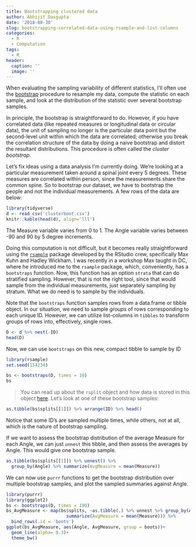 ```yaml
---
title: Bootstrapping clustered data
author: Abhijit Dasgupta
date: '2018-08-30'
slug: bootstrapping-correlated-data-using-rsample-and-list-columns
categories:
  - R
  - Computation
tags:
  - R
header:
  caption: ''
  image: ''
---
```


When evaluating the sampling variability of different statistics, I'll often use the 
[bootstrap](https://en.wikipedia.org/wiki/Bootstrapping_(statistics))
procedure to resample my data, compute the statistic on each sample, and look at the distribution of the statistic over several bootstrap samples. 

In principle, the bootstrap is straightforward to do. However, if you have correlated data (like repeated measures or longitudinal data or circular data), the unit of sampling no longer is the particular data point but the second-level unit within which the data are correlated; otherwise you break the correlation structure of the data by doing a naive bootstrap and distort the resultant distributions. This procedure is often called the *cluster bootstrap*. 

Let's fix ideas using a data analysis I'm currently doing. We're looking at a particular measurement taken around a spinal joint every 5 degrees. These measures are correlated within person, since the measurements share the common spine. So to bootstrap our dataset, we have to bootstrap the people and not the individual measurements. A few rows of the data are below:

```r
library(tidyverse)
d <- read_csv('clusterboot.csv')
knitr::kable(head(d), align='lll')
```

The Measure variable varies from 0 to 1. The Angle variable varies between -90 and 90 by 5 degree increments.


Doing this computation is not difficult, but it becomes really straightforward using the [`rsample`](https://tidymodels.github.io/rsample/index.html) package developed by the RStudio crew, specifically Max Kuhn and Hadley Wickham. I was recently in a workshop Max taught in DC, where he introduced me to the `rsample` package, which, conveniently, has a `bootstraps` function. Now, this function has an option `strata` that can do stratified sampling. However, that is not the right tool, since that would sample from the individual measurements, just separately sampling by stratum. What we do need is to sample by the individuals.

Note that the `bootstraps` function samples rows from a data.frame or tibble object. In our situation, we need to sample *groups* of rows corresponding to each unique ID. However, we can utilize list-columns in `tibbles` to transform groups of rows into, effectively, single rows.

```r
D <- d %>% nest(-ID)
head(D)
```

Now, we can use `bootstraps` on this new, compact tibble to sample by ID

```r
library(rsample)
set.seed(154234)

bs <- bootstraps(D, times = 10)
bs
```

> You can read up about the `rsplit` object and how data is stored in this object [here](https://tidymodels.github.io/rsample/reference/bootstraps.html).
Let's look at one of these bootstrap samples:

```r
as.tibble(bs$splits[[1]]) %>% arrange(ID) %>% head()
```

Notice that some ID's are sampled multiple times, while others, not at all, which is the nature
of bootstrap sampling.

If we want to assess the bootstrap distribution of the average Measure for each Angle, we can 
just `unnest` this tibble, and then assess the averages by Angle. This would give one bootstrap sample. 

```r
as.tibble(bs$splits[[1]]) %>% unnest() %>% 
  group_by(Angle) %>% summarize(AvgMeasure = mean(Measure))
```

We can now use `purrr` functions to get the bootstrap distribution over multiple bootstrap samples, and plot the sampled summaries against Angle. 

```r
library(purrr)
library(ggplot2)
bs <- bootstraps(D, times = 100)
bs_AvgMeasure <- map(bs$splits, ~as.tibble(.) %>% unnest %>% group_by(Angle) %>% 
                       summarize(AvgMeasure = mean(Measure))) %>% 
  bind_rows(.id = 'boots')
ggplot(bs_AvgMeasure, aes(Angle, AvgMeasure, group = boots))+
  geom_line(alpha= 0.3)+
  theme_bw()
```

